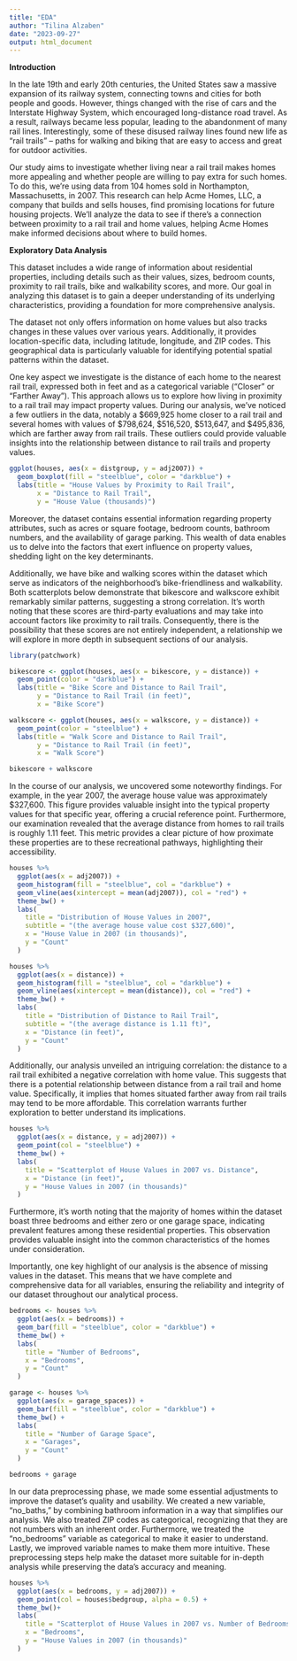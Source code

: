 ```yaml
---
title: "EDA"
author: "Tilina Alzaben"
date: "2023-09-27"
output: html_document
---
```


**Introduction** 

In the late 19th and early 20th centuries, the United States saw a massive expansion of its railway system, connecting towns and cities for both people and goods. However, things changed with the rise of cars and the Interstate Highway System, which encouraged long-distance road travel. As a result, railways became less popular, leading to the abandonment of many rail lines. Interestingly, some of these disused railway lines found new life as "rail trails" – paths for walking and biking that are easy to access and great for outdoor activities.

Our study aims to investigate whether living near a rail trail makes homes more appealing and whether people are willing to pay extra for such homes. To do this, we're using data from 104 homes sold in Northampton, Massachusetts, in 2007. This research can help Acme Homes, LLC, a company that builds and sells houses, find promising locations for future housing projects. We'll analyze the data to see if there's a connection between proximity to a rail trail and home values, helping Acme Homes make informed decisions about where to build homes.

**Exploratory Data Analysis**

This dataset includes a wide range of information about residential properties, including details such as their values, sizes, bedroom counts, proximity to rail trails, bike and walkability scores, and more. Our goal in analyzing this dataset is to gain a deeper understanding of its underlying characteristics, providing a foundation for more comprehensive analysis.

The dataset not only offers information on home values but also tracks changes in these values over various years. Additionally, it provides location-specific data, including latitude, longitude, and ZIP codes. This geographical data is particularly valuable for identifying potential spatial patterns within the dataset.

One key aspect we investigate is the distance of each home to the nearest rail trail, expressed both in feet and as a categorical variable ("Closer" or "Farther Away"). This approach allows us to explore how living in proximity to a rail trail may impact property values. During our analysis, we've noticed a few outliers in the data, notably a $669,925 home closer to a rail trail and several homes with values of $798,624, $516,520, $513,647, and $495,836, which are farther away from rail trails. These outliers could provide valuable insights into the relationship between distance to rail trails and property values. 

```r
ggplot(houses, aes(x = distgroup, y = adj2007)) +
  geom_boxplot(fill = "steelblue", color = "darkblue") +
  labs(title = "House Values by Proximity to Rail Trail",
       x = "Distance to Rail Trail",
       y = "House Value (thousands)")
```

Moreover, the dataset contains essential information regarding property attributes, such as acres or square footage, bedroom counts, bathroom numbers, and the availability of garage parking. This wealth of data enables us to delve into the factors that exert influence on property values, shedding light on the key determinants.

Additionally, we have bike and walking scores within the dataset which serve as indicators of the neighborhood's bike-friendliness and walkability. Both scatterplots below demonstrate that bikescore and walkscore exhibit remarkably similar patterns, suggesting a strong correlation. It's worth noting that these scores are third-party evaluations and may take into account factors like proximity to rail trails. Consequently, there is the possibility that these scores are not entirely independent, a relationship we will explore in more depth in subsequent sections of our analysis.

```r
library(patchwork)

bikescore <- ggplot(houses, aes(x = bikescore, y = distance)) +
  geom_point(color = "darkblue") +
  labs(title = "Bike Score and Distance to Rail Trail",
       y = "Distance to Rail Trail (in feet)",
       x = "Bike Score")

walkscore <- ggplot(houses, aes(x = walkscore, y = distance)) +
  geom_point(color = "steelblue") +
  labs(title = "Walk Score and Distance to Rail Trail",
       y = "Distance to Rail Trail (in feet)",
       x = "Walk Score")

bikescore + walkscore
```

In the course of our analysis, we uncovered some noteworthy findings. For example, in the year 2007, the average house value was approximately $327,600. This figure provides valuable insight into the typical property values for that specific year, offering a crucial reference point. Furthermore, our examination revealed that the average distance from homes to rail trails is roughly 1.11 feet. This metric provides a clear picture of how proximate these properties are to these recreational pathways, highlighting their accessibility.

```r

houses %>%
  ggplot(aes(x = adj2007)) +
  geom_histogram(fill = "steelblue", col = "darkblue") +
  geom_vline(aes(xintercept = mean(adj2007)), col = "red") +
  theme_bw() +
  labs(
    title = "Distribution of House Values in 2007",
    subtitle = "(the average house value cost $327,600)",
    x = "House Value in 2007 (in thousands)",
    y = "Count"
  )

houses %>%
  ggplot(aes(x = distance)) +
  geom_histogram(fill = "steelblue", col = "darkblue") +
  geom_vline(aes(xintercept = mean(distance)), col = "red") +
  theme_bw() +
  labs(
    title = "Distribution of Distance to Rail Trail",
    subtitle = "(the average distance is 1.11 ft)",
    x = "Distance (in feet)",
    y = "Count"
  )
```
Additionally, our analysis unveiled an intriguing correlation: the distance to a rail trail exhibited a negative correlation with home value. This suggests that there is a potential relationship between distance from a rail trail and home value. Specifically, it implies that homes situated farther away from rail trails may tend to be more affordable. This correlation warrants further exploration to better understand its implications.

```r
houses %>%
  ggplot(aes(x = distance, y = adj2007)) +
  geom_point(col = "steelblue") +
  theme_bw() +
  labs(
    title = "Scatterplot of House Values in 2007 vs. Distance",
    x = "Distance (in feet)",
    y = "House Values in 2007 (in thousands)"
  )
```
Furthermore, it's worth noting that the majority of homes within the dataset boast three bedrooms and either zero or one garage space, indicating prevalent features among these residential properties. This observation provides valuable insight into the common characteristics of the homes under consideration.

Importantly, one key highlight of our analysis is the absence of missing values in the dataset. This means that we have complete and comprehensive data for all variables, ensuring the reliability and integrity of our dataset throughout our analytical process.

```r
bedrooms <- houses %>%
  ggplot(aes(x = bedrooms)) +
  geom_bar(fill = "steelblue", color = "darkblue") +
  theme_bw() +
  labs(
    title = "Number of Bedrooms",
    x = "Bedrooms",
    y = "Count"
  )

garage <- houses %>%
  ggplot(aes(x = garage_spaces)) +
  geom_bar(fill = "steelblue", color = "darkblue") +
  theme_bw() +
  labs(
    title = "Number of Garage Space",
    x = "Garages",
    y = "Count"
  )

bedrooms + garage
```

In our data preprocessing phase, we made some essential adjustments to improve the dataset's quality and usability. We created a new variable, "no_baths," by combining bathroom information in a way that simplifies our analysis. We also treated ZIP codes as categorical, recognizing that they are not numbers with an inherent order. Furthermore, we treated the "no_bedrooms" variable as categorical to make it easier to understand. Lastly, we improved variable names to make them more intuitive. These preprocessing steps help make the dataset more suitable for in-depth analysis while preserving the data's accuracy and meaning.

```r
houses %>%
  ggplot(aes(x = bedrooms, y = adj2007)) +
  geom_point(col = houses$bedgroup, alpha = 0.5) + 
  theme_bw()+
  labs(
    title = "Scatterplot of House Values in 2007 vs. Number of Bedrooms",
    x = "Bedrooms",
    y = "House Values in 2007 (in thousands)"
  )
```




